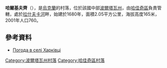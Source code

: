 {{coord|50|16|58|N|33|51|21|E|scale:100000_region:UA|display=title}}

'''哈爾基夫齊'''（{{lang-uk|Харківці}}），是[[烏克蘭|烏克蘭]]的村落，位於該國中部[[波爾塔瓦州|波爾塔瓦州]]，由[[哈佳奇區|哈佳奇區]]負責管轄，處於[[拉什夫卡河|拉什夫卡河]]畔，始建於1680年，面積2.05平方公里，海拔高度165米，2001年人口760。

==參考資料==
*[http://weather.in.ua/ua/poltavskaja/27248 Погода в селі Харківці]{{Wayback|url=http://weather.in.ua/ua/poltavskaja/27248 |date=20111220034021 }}

{{DEFAULTSORT:Харківці}}
[[Category:波爾塔瓦州村落|Category:波爾塔瓦州村落]]
[[Category:哈佳奇區村落|Category:哈佳奇區村落]]


{{Poltava-geo-stub}}
